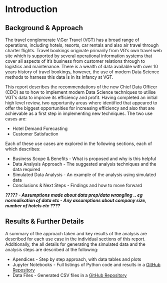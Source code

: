 # Introduction

## Background & Approach

The travel conglomerate V.Ger Travel (VGT) has a broad range of operations, including hotels, resorts, car rentals and also air travel through charter flights. Travel bookings originate primarily from VG's own travel web site which is supported by several operational information systems that cover all aspects of it's business from customer relations through to logistics and maintenance. There is a wealth of data available with over 10 years history of travel bookings, however, the use of modern Data Science methods to harness this data is in its infancy at VGT.

This report describes the recommendations of the new Chief Data Officer (CDO) as to how to implement modern Data Science techniques to utilise VGT's data to improve its efficiency and profit. Having completed an initial high level review, two opportunity areas where identified that appeared to offer the biggest opportunities for increasing efficiency and also that are achievable as a first step in implementing new techniques. The two use cases are:

-   Hotel Demand Forecasting
-   Customer Satisfaction

Each of these use cases are explored in the following sections, each of which describes:

-   Business Scope & Benefits - What is proposed and why is this helpful
-   Data Analysis Approach - The suggested analysis techniques and the data required
-   Simulated Data Analysis - An example of the analysis using simulated data
-   Conclusions & Next Steps - Findings and how to move forward

***????? - Assumptions made about data prep/data wrangling .. eg normalisation of data etc - Any assumptions about company size, number of hotels etc ????***

## Results & Further Details

A summary of the approach taken and key results of the analysis are described for each use case in the individual sections of this report. Additionally, the all details for generating the simulated data and the analysis steps are described at the following:

-   Apendices - Step by step approach, with data tables and plots
-   Jupyter Notebooks - Full listings of Python code and results in a [GitHub Repository](https://github.com/StuartG24/Travel_Co_Analysis "GitHub")
-   Data Files - Generated CSV files in a [GitHub Repository](https://github.com/StuartG24/Travel_Co_Analysis "GitHub")
